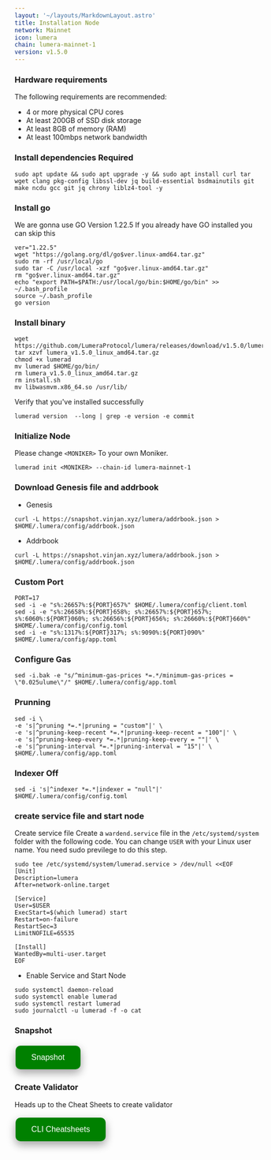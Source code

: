 ```yaml
---
layout: '~/layouts/MarkdownLayout.astro'
title: Installation Node
network: Mainnet
icon: lumera
chain: lumera-mainnet-1
version: v1.5.0
---
```


### Hardware requirements

The following requirements are recommended:

- 4 or more physical CPU cores
- At least 200GB of SSD disk storage
- At least 8GB of memory (RAM)
- At least 100mbps network bandwidth


### Install dependencies Required

```
sudo apt update && sudo apt upgrade -y && sudo apt install curl tar wget clang pkg-config libssl-dev jq build-essential bsdmainutils git make ncdu gcc git jq chrony liblz4-tool -y
```

### Install go

We are gonna use GO Version 1.22.5
If you already have GO installed you can skip this 

```
ver="1.22.5"
wget "https://golang.org/dl/go$ver.linux-amd64.tar.gz"
sudo rm -rf /usr/local/go
sudo tar -C /usr/local -xzf "go$ver.linux-amd64.tar.gz"
rm "go$ver.linux-amd64.tar.gz"
echo "export PATH=$PATH:/usr/local/go/bin:$HOME/go/bin" >> ~/.bash_profile
source ~/.bash_profile
go version
```


### Install binary
```
wget https://github.com/LumeraProtocol/lumera/releases/download/v1.5.0/lumera_v1.5.0_linux_amd64.tar.gz
tar xzvf lumera_v1.5.0_linux_amd64.tar.gz
chmod +x lumerad
mv lumerad $HOME/go/bin/
rm lumera_v1.5.0_linux_amd64.tar.gz
rm install.sh
mv libwasmvm.x86_64.so /usr/lib/
```

Verify that you've installed successfully

```
lumerad version  --long | grep -e version -e commit
```

### Initialize Node

Please change `<MONIKER>` To your own Moniker.

```
lumerad init <MONIKER> --chain-id lumera-mainnet-1
```

### Download Genesis file and addrbook

- Genesis

```
curl -L https://snapshot.vinjan.xyz/lumera/addrbook.json > $HOME/.lumera/config/addrbook.json
```

- Addrbook
```
curl -L https://snapshot.vinjan.xyz/lumera/addrbook.json > $HOME/.lumera/config/addrbook.json
```

### Custom Port
```
PORT=17
sed -i -e "s%:26657%:${PORT}657%" $HOME/.lumera/config/client.toml
sed -i -e "s%:26658%:${PORT}658%; s%:26657%:${PORT}657%; s%:6060%:${PORT}060%; s%:26656%:${PORT}656%; s%:26660%:${PORT}660%" $HOME/.lumera/config/config.toml
sed -i -e "s%:1317%:${PORT}317%; s%:9090%:${PORT}090%" $HOME/.lumera/config/app.toml
```

### Configure Gas
```
sed -i.bak -e "s/^minimum-gas-prices *=.*/minimum-gas-prices = \"0.025ulume\"/" $HOME/.lumera/config/app.toml
```

### Prunning
```
sed -i \
-e 's|^pruning *=.*|pruning = "custom"|' \
-e 's|^pruning-keep-recent *=.*|pruning-keep-recent = "100"|' \
-e 's|^pruning-keep-every *=.*|pruning-keep-every = ""|' \
-e 's|^pruning-interval *=.*|pruning-interval = "15"|' \
$HOME/.lumera/config/app.toml
```

### Indexer Off
```
sed -i 's|^indexer *=.*|indexer = "null"|' $HOME/.lumera/config/config.toml
```

### create service file and start node

Create service file
Create a `wardend.service` file in the `/etc/systemd/system` folder with the following code. 
You can change `USER` with your Linux user name. You need sudo previlege to do this step.

```
sudo tee /etc/systemd/system/lumerad.service > /dev/null <<EOF
[Unit]
Description=lumera
After=network-online.target

[Service]
User=$USER
ExecStart=$(which lumerad) start
Restart=on-failure
RestartSec=3
LimitNOFILE=65535

[Install]
WantedBy=multi-user.target
EOF
```

- Enable Service and Start Node

```
sudo systemctl daemon-reload
sudo systemctl enable lumerad
sudo systemctl restart lumerad
sudo journalctl -u lumerad -f -o cat
```

### Snapshot
<a href="https://service.vinjan.xyz/testnet/lumera/snapshot" target="_blank">
  <button style="background-color: green; border: none; color: white; padding: 15px 32px; text-align: center; text-decoration: none; display: inline-block; font-size: 16px; margin: 4px 2px; cursor: pointer; border-radius: 10px; box-shadow: 0 8px 16px 0 rgba(0,0,0,0.2), 0 6px 20px 0 rgba(0,0,0,0.19);" onmouseover="this.style.boxShadow='0 0 0 4px rgba(0,255,0,0.5)'" onmouseout="this.style.boxShadow='0 8px 16px 0 rgba(0,0,0,0.2), 0 6px 20px 0 rgba(0,0,0,0.19)'">Snapshot</button>
</a>


### Create Validator

Heads up to the Cheat Sheets to create validator

<a href="https://service.vinjan.xyz/testnet/lumera/cheat" target="_blank">
  <button style="background-color: green; border: none; color: white; padding: 15px 32px; text-align: center; text-decoration: none; display: inline-block; font-size: 16px; margin: 4px 2px; cursor: pointer; border-radius: 10px; box-shadow: 0 8px 16px 0 rgba(0,0,0,0.2), 0 6px 20px 0 rgba(0,0,0,0.19);" onmouseover="this.style.boxShadow='0 0 0 4px rgba(0,255,0,0.5)'" onmouseout="this.style.boxShadow='0 8px 16px 0 rgba(0,0,0,0.2), 0 6px 20px 0 rgba(0,0,0,0.19)'">CLI Cheatsheets</button>
</a>
